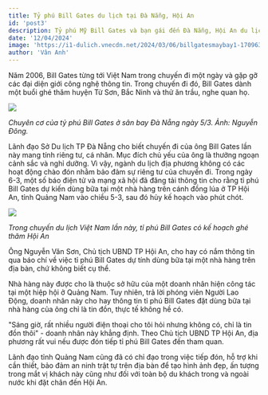 ```yaml
---
title: Tỷ phú Bill Gates du lịch tại Đà Nẵng, Hội An
id: 'post3'
description: Tỷ phú Mỹ Bill Gates và bạn gái đến Đà Nẵng, Hội An du lịch vào sáng qua trên máy bay riêng sau khi dự lễ mừng đám cưới của con trai tỷ phú Ambani ở Ấn Độ.
date: '12/04/2024'
image: 'https://i1-dulich.vnecdn.net/2024/03/06/billgatesmaybay1-1709632884-2186-1709632895-1709707075-1709708430-1709708953.jpg?w=1200&h=0&q=100&dpr=1&fit=crop&s=RXbEVmDNnONDAvrl9BQb5Q'
author: 'Vân Anh'
---
```


Năm 2006, Bill Gates từng tới Việt Nam trong chuyến đi một ngày và gặp gỡ các đại diện giới công nghệ thông tin. Trong chuyến đi đó, Bill Gates dành một buổi ghé thăm huyện Từ Sơn, Bắc Ninh và thử ăn trầu, nghe quan họ.

![](https://i1-dulich.vnecdn.net/2024/03/06/billgatesmaybay1-1709632884-2186-1709632895-1709707075-1709708430-1709708953.jpg?w=1200&h=0&q=100&dpr=1&fit=crop&s=RXbEVmDNnONDAvrl9BQb5Q)

_Chuyên cơ của tỷ phú Bill Gates ở sân bay Đà Nẵng ngày 5/3. Ảnh: Nguyễn Đông._

Lãnh đạo Sở Du lịch TP Đà Nẵng cho biết chuyến đi của ông Bill Gates lần này mang tính riêng tư, cá nhân. Mục đích chủ yếu của ông là thưởng ngoạn cảnh sắc và nghỉ dưỡng. Vì vậy, ngành du lịch địa phương không có các hoạt động chào đón nhằm bảo đảm sự riêng tư của chuyến đi.
Trong ngày 6-3, một số báo điện tử và mạng xã hội đã đăng tải thông tin cho rằng tỉ phú Bill Gates dự kiến dùng bữa tại một nhà hàng trên cánh đồng lúa ở TP Hội An, tỉnh Quảng Nam vào chiều 5-3, sau đó hủy kế hoạch vào phút chót.

![](https://nld.mediacdn.vn/thumb_w/640/291774122806476800/2024/3/6/img6248-1709709591313899560037.jpg)

_Trong chuyến du lịch Việt Nam lần này, tỉ phú Bill Gates có kế hoạch ghé thăm Hội An_

Ông Nguyễn Văn Sơn, Chủ tịch UBND TP Hội An, cho hay có nắm thông tin qua báo chí về việc tỉ phú Bill Gates dự tính dùng bữa tại một nhà hàng trên địa bàn, chứ không biết cụ thể.

Nhà hàng này được cho là thuộc sở hữu của một doanh nhân hiện công tác tại một hiệp hội ở Quảng Nam. Tuy nhiên, trả lời phóng viên Người Lao Động, doanh nhân này cho hay thông tin tỉ phú Bill Gates đặt dùng bữa tại nhà hàng của ông chỉ là tin đồn, thực tế không hề có.

"Sáng giờ, rất nhiều người điện thoại cho tôi hỏi nhưng không có, chỉ là tin đồn thôi" - doanh nhân này khẳng định.
Theo Chủ tịch UBND TP Hội An, địa phương rất vui nếu được đón tiếp tỉ phú Bill Gates đến tham quan.

Lãnh đạo tỉnh Quảng Nam cũng đã có chỉ đạo trong việc tiếp đón, hỗ trợ khi cần thiết, bảo đảm an ninh trật tự trên địa bàn để tạo hình ảnh đẹp, ấn tượng trong mắt vị khách này cũng như đối với toàn bộ du khách trong và ngoài nước khi đặt chân đến Hội An.
